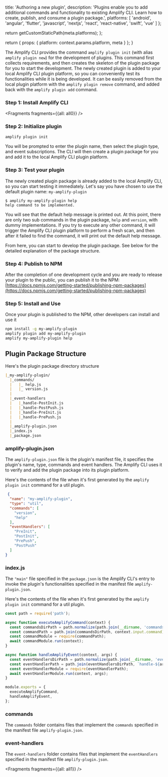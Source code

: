                   
  title: 'Authoring a new plugin',
  description: 'Plugins enable you to add additional commands and functionality to existing Amplify CLI. Learn how to create, publish, and consume a plugin package.',
  platforms: [
                'android',
                'angular',
                'flutter',
                'javascript',
                'nextjs',
                'react',
                'react-native',
                'swift',
                'vue'
              ]
};

  return getCustomStaticPath(meta.platforms);
};

  return {
    props: {
      platform: context.params.platform,
      meta
    }
  };
}
          

  

The Amplify CLI provides the command `amplify plugin init` (with alias `amplify plugin new`) for the development of plugins. This command first collects requirements, and then creates the skeleton of the plugin package for you to start the development. The newly created plugin is added to your local Amplify CLI plugin platform, so you can conveniently test its functionalities while it is being developed. It can be easily removed from the local plugin platform with the `amplify plugin remove` command, and added back with the `amplify plugin add` command.

### Step 1: Install Amplify CLI


<Fragments fragments={{all: all0}} />

### Step 2: Initialize plugin

```bash
amplify plugin init
```

You will be prompted to enter the plugin name, then select the plugin type, and event subscriptions. The CLI will then create a plugin package for you and add it to the local Amplify CLI plugin platform.

### Step 3: Test your plugin

The newly created plugin package is already added to the local Amplify CLI, so you can start testing it immediately.
Let's say you have chosen to use the default plugin name: `my-amplify-plugin`

```console
$ amplify my-amplify-plugin help
help command to be implemented.
```

You will see that the default help message is printed out.
At this point, there are only two sub commands in the plugin package, `help` and `version`, with dummy implementations. If you try to execute any other command, it will trigger the Amplify CLI plugin platform to perform a fresh scan, and then after it failed to find the command, it will print out the default help message.

From here, you can start to develop the plugin package. See below for the detailed explanation of the package structure.

### Step 4: Publish to NPM

After the completion of one development cycle and you are ready to release your plugin to the public, you can publish it to the NPM: [https://docs.npmjs.com/getting-started/publishing-npm-packages](https://docs.npmjs.com/getting-started/publishing-npm-packages)

### Step 5: Install and Use

Once your plugin is published to the NPM, other developers can install and use it

```bash
npm install -g my-amplify-plugin
amplify plugin add my-amplify-plugin
amplify my-amplify-plugin help
```

## Plugin Package Structure

Here's the plugin package directory structure

```md
|_my-amplify-plugin/
  |_commands/
  |   |_ help.js
  |   |_ version.js
  |
  |_event-handlers
  |   |_handle-PostInit.js
  |   |_handle-PostPush.js
  |   |_handle-PreInit.js
  |   |_handle-PrePush.js
  |
  |_amplify-plugin.json
  |_index.js
  |_package.json
```

### amplify-plugin.json

The `amplify-plugin.json` file is the plugin's manifest file, it specifies the plugin's name, type, commands and event handlers. The Amplify CLI uses it to verify and add the plugin package into its plugin platform.

Here's the contents of the file when it's first generated by the `amplify plugin init` command for a util plugin.

```json
 {
  "name": "my-amplify-plugin",
  "type": "util",
  "commands": [
    "version",
    "help"
  ],
  "eventHandlers": [
    "PreInit",
    "PostInit",
    "PrePush",
    "PostPush"
  ]
}
```

### index.js

The `"main"` file specified in the `package.json` is the Amplify CLI's entry to invoke the plugin's functionalities specified in the manifest file `amplify-plugin.json`.

Here's the contents of the file when it's first generated by the `amplify plugin init` command for a util plugin.

```js
const path = require('path');

async function executeAmplifyCommand(context) {
  const commandsDirPath = path.normalize(path.join(__dirname, 'commands'));
  const commandPath = path.join(commandsDirPath, context.input.command);
  const commandModule = require(commandPath);
  await commandModule.run(context);
}

async function handleAmplifyEvent(context, args) {
  const eventHandlersDirPath = path.normalize(path.join(__dirname, 'event-handlers'));
  const eventHandlerPath = path.join(eventHandlersDirPath, `handle-${args.event}`);
  const eventHandlerModule = require(eventHandlerPath);
  await eventHandlerModule.run(context, args);
}

module.exports = {
  executeAmplifyCommand,
  handleAmplifyEvent,
};
```

### commands

The `commands` folder contains files that implement the `commands` specified in the manifest file `amplify-plugin.json`.

### event-handlers

The `event-handlers` folder contains files that implement the `eventHandlers` specified in the manifest file `amplify-plugin.json`.


<Fragments fragments={{all: all1}} />
